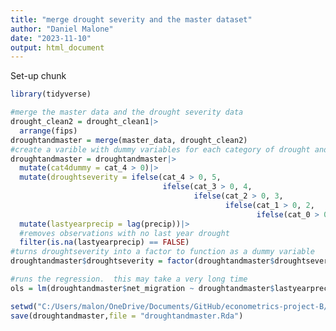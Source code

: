 ```yaml
---
title: "merge drought severity and the master dataset"
author: "Daniel Malone"
date: "2023-11-10"
output: html_document
---
```

Set-up chunk
```r
library(tidyverse)
```

```r
#merge the master data and the drought severity data
drought_clean2 = drought_clean1|>
  arrange(fips)
droughtandmaster = merge(master_data, drought_clean2)
#create a varible with dummy variables for each category of drought and last year precipitation
droughtandmaster = droughtandmaster|>
  mutate(cat4dummy = cat_4 > 0)|>
  mutate(droughtseverity = ifelse(cat_4 > 0, 5,
                                  ifelse(cat_3 > 0, 4,
                                         ifelse(cat_2 > 0, 3,
                                                ifelse(cat_1 > 0, 2,
                                                       ifelse(cat_0 > 0, 1, 0))))))|>
  mutate(lastyearprecip = lag(precip))|>
  #removes observations with no last year drought
  filter(is.na(lastyearprecip) == FALSE)
#turns droughtseverity into a factor to function as a dummy variable
droughtandmaster$droughtseverity = factor(droughtandmaster$droughtseverity)
```

```r
#runs the regression.  this may take a very long time
ols = lm(droughtandmaster$net_migration ~ droughtandmaster$lastyearprecip + droughtandmaster$droughtseverity + droughtandmaster$lastyearprecip * droughtandmaster$droughtseverity + droughtandmaster$fips + droughtandmaster$year)
```

```r
setwd("C:/Users/malon/OneDrive/Documents/GitHub/econometrics-project-B/Econometrics Project/Data")
save(droughtandmaster,file = "droughtandmaster.Rda")
```